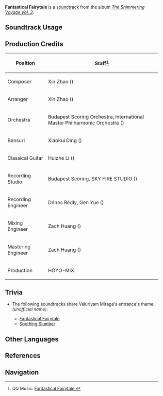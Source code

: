 {{Soundtrack Infobox
|image          = The Shimmering Voyage Vol 3.png
|album          = The Shimmering Voyage Vol. 3
|disc           = 1
|number         = 12
|featured       = 
|featured2      = 
|featured3      = 
|featured_disc  = 
|featured_disc2 = 
|featured_disc3 = 
|youtube_id     = GtyRuyfm1L8
|spotify_id     = 0PyHum8snddhmi6DAkXJYO
|previous       = Voyage of the Black Crystal
|next           = Soothing Slumber
}}
'''Fantastical Fairytale''' is a [[soundtrack]] from the album ''[[The Shimmering Voyage Vol. 3]]''.

==Soundtrack Usage==
{{Soundtrack Usage
|quest    = 
|location = Silver Bottle Courtyard//entrance, day
|domain   = 
}}

==Production Credits==
{| class="wikitable"
! Position
! Staff<ref>QQ Music: [https://y.qq.com/n/ryqq/songDetail/000TW4Cz0LXhAp Fantastical Fairytale {{zh|森萃的幻戏}}]</ref>
|-
! Composer
| Xin Zhao ({{zh|赵鑫}})
|-
! Arranger
| Xin Zhao ({{zh|赵鑫}})
|-
! Orchestra
| Budapest Scoring Orchestra, International Master Philharmonic Orchestra ({{zh|国际首席爱乐乐团}})
|-
! Bansuri
| Xiaokui Ding ({{zh|丁晓逵}})
|-
! Classical Guitar
| Huizhe Li ({{zh|李汇哲}})
|-
! Recording Studio
| Budapest Scoring, SKY FIRE STUDIO ({{zh|九紫天诚录音棚}})
|-
! Recording Engineer
| Dénes Rédly, Gen Yue ({{zh|岳艮}})
|-
! Mixing Engineer
| Zach Huang ({{zh|黄巍}})
|-
! Mastering Engineer
| Zach Huang ({{zh|黄巍}})
|-
! Production
| HOYO-MiX
|}
<!--
==Gallery==
<gallery>
</gallery>
-->
==Trivia==
* <section begin="VeluriyamEntranceTheme" />The following soundtracks share Veluriyam Mirage's entrance's theme ''(unofficial name)'':
** [[Fantastical Fairytale]]
** [[Soothing Slumber]]<section end="VeluriyamEntranceTheme" />

==Other Languages==
{{Other Languages
|en      = Fantastical Fairytale
|zhs     = 森萃的幻戏
|zhs_rm  = 
|zht     = 森萃的幻戲
|zht_rm  = 
|zh_tl   = 
|ja      = 森然たる幻想劇
|ja_rm   = Shinzen-taru Gensougeki
|ja_tl   = 
}}

==References==
{{Reflist}}

==Navigation==
{{Soundtrack Navbox|The Shimmering Voyage|3}}